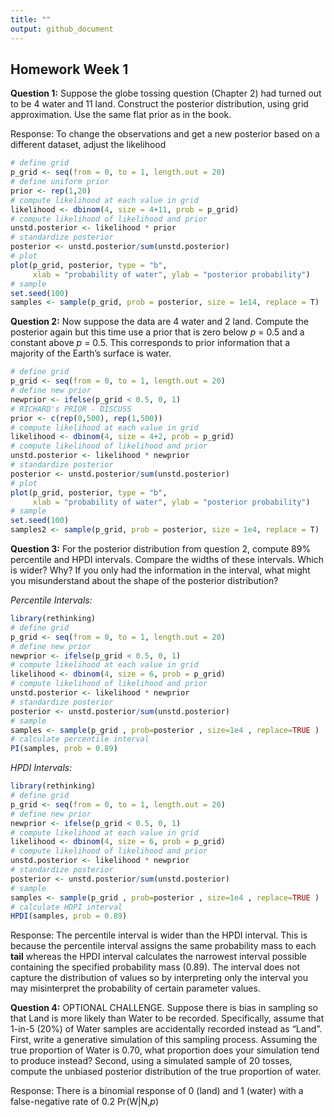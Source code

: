 ```yaml
---
title: ""
output: github_document
---
```


## Homework Week 1

**Question 1:** Suppose the globe tossing question (Chapter 2) had turned out to be 4 water and 11 land. Construct the posterior distribution, using grid approximation. Use the same flat prior as in the book.  

Response: To change the observations and get a new posterior based on a different dataset, adjust the likelihood

```r
# define grid 
p_grid <- seq(from = 0, to = 1, length.out = 20)
# define uniform prior 
prior <- rep(1,20)
# compute likelihood at each value in grid 
likelihood <- dbinom(4, size = 4+11, prob = p_grid)
# compute likelihood of likelihood and prior 
unstd.posterior <- likelihood * prior
# standardize posterior 
posterior <- unstd.posterior/sum(unstd.posterior)
# plot 
plot(p_grid, posterior, type = "b", 
     xlab = "probability of water", ylab = "posterior probability")
# sample 
set.seed(100)
samples <- sample(p_grid, prob = posterior, size = 1e14, replace = T)
```

**Question 2:** Now suppose the data are 4 water and 2 land. Compute the posterior again but this time use a prior that is zero below *p* = 0.5 and a constant above *p* = 0.5. This corresponds to prior information that a majority of the Earth's surface is water. 

```r
# define grid 
p_grid <- seq(from = 0, to = 1, length.out = 20)
# define new prior 
newprior <- ifelse(p_grid < 0.5, 0, 1)
# RICHARD's PRIOR - DISCUSS 
prior <- c(rep(0,500), rep(1,500))
# compute likelihood at each value in grid 
likelihood <- dbinom(4, size = 4+2, prob = p_grid)
# compute likelihood of likelihood and prior 
unstd.posterior <- likelihood * newprior
# standardize posterior 
posterior <- unstd.posterior/sum(unstd.posterior)
# plot 
plot(p_grid, posterior, type = "b", 
     xlab = "probability of water", ylab = "posterior probability")
# sample 
set.seed(100)
samples2 <- sample(p_grid, prob = posterior, size = 1e4, replace = T)
```

**Question 3:** For the posterior distribution from question 2, compute 89% percentile and HPDI intervals. Compare the widths of these intervals. Which is wider? Why? If you only had the information in the interval, what might you misunderstand about the shape of the posterior distribution?  


*Percentile Intervals:*
```r
library(rethinking)
# define grid 
p_grid <- seq(from = 0, to = 1, length.out = 20)
# define new prior 
newprior <- ifelse(p_grid < 0.5, 0, 1)
# compute likelihood at each value in grid 
likelihood <- dbinom(4, size = 6, prob = p_grid)
# compute likelihood of likelihood and prior 
unstd.posterior <- likelihood * newprior
# standardize posterior 
posterior <- unstd.posterior/sum(unstd.posterior)
# sample
samples <- sample(p_grid , prob=posterior , size=1e4 , replace=TRUE )
# calculate percentile interval
PI(samples, prob = 0.89)
```


*HPDI Intervals:*
```r
library(rethinking)
# define grid 
p_grid <- seq(from = 0, to = 1, length.out = 20)
# define new prior 
newprior <- ifelse(p_grid < 0.5, 0, 1)
# compute likelihood at each value in grid 
likelihood <- dbinom(4, size = 6, prob = p_grid)
# compute likelihood of likelihood and prior 
unstd.posterior <- likelihood * newprior
# standardize posterior 
posterior <- unstd.posterior/sum(unstd.posterior)
# sample
samples <- sample(p_grid , prob=posterior , size=1e4 , replace=TRUE )
# calculate HDPI interval 
HPDI(samples, prob = 0.89)
```

Response: The percentile interval is wider than the HPDI interval. This is because the percentile interval assigns the same probability mass to each **tail** whereas the HPDI interval calculates the narrowest interval possible containing the specified probability mass (0.89). The interval does not capture the distribution of values so by interpreting only the interval you may misinterpret the probability of certain parameter values.


**Question 4:** OPTIONAL CHALLENGE. Suppose there is bias in sampling so that Land is more likely than Water to be recorded. Specifically, assume that 1-in-5 (20%) of Water samples are accidentally recorded instead as "Land". First, write a generative simulation of this sampling process. Assuming the true proportion of Water is 0.70, what proportion does your simulation tend to produce instead? Second, using a simulated sample of 20 tosses, compute the unbiased posterior distribution of the true proportion of water.  

Response: There is a binomial response of 0 (land) and 1 (water) with a false-negative rate of 0.2
Pr(W|N,*p*)

```r

```